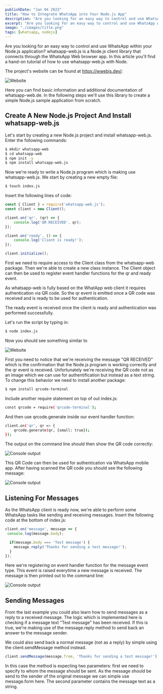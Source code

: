 ```yaml
---
publishDate: "Jan 04 2023"
title: "How to Integrate WhatsApp into Your Node.js App"
description: "Are you looking for an easy way to control and use WhatsApp within your Node.js application? whatsapp-web.js is a Node.js client library that connects through the WhatsApp Web browser app. In this article you'll find a hand-on tutorial of how to use whatsapp-web.js with Node."
excerpt: "Are you looking for an easy way to control and use WhatsApp within your Node.js application? whatsapp-web.js is a Node.js client library that connects through the WhatsApp Web browser app. In this article you'll find a hand-on tutorial of how to use whatsapp-web.js with Node."
image: "./images/title.png"
tags: [whatsapp, nodejs]
---
```


Are you looking for an easy way to control and use WhatsApp within your Node.js application? whatsapp-web.js is a Node.js client library that connects through the WhatsApp Web browser app. In this article you'll find a hand-on tutorial of how to use whatsapp-web.js with Node.

The project's website can be found at https://wwebjs.dev/:

![Website](images/10.png)

Here you can find basic information and additional documentation of whatsapp-web.de. In the following steps we'll use this library to create a simple Node.js sample application from scratch.

## Create A New Node.js Project And Install whatsapp-web.js

Let's start by creating a new Node.js project and install whatsapp-web.js. Enter the following commands:

```bash
$ mkdir whatsapp-web
$ cd whatsapp-web
$ npm init -y
$ npm install whatsapp-web.js
```

Now we're ready to write a Node.js program which is making use whatsapp-web.js. We start by creating a new empty file:

```bash
$ touch index.js
```

Insert the following lines of code:

```js
const { Client } = require('whatsapp-web.js');
const client = new Client();

client.on('qr', (qr) => {
    console.log('QR RECEIVED', qr);
});

client.on('ready', () => {
    console.log('Client is ready!');
});

client.initialize();
```

First we need to require access to the Client class from the whatsapp-web package. Then we're able to create a new class instance. The Client object can then be used to register event handler functions for the qr and ready event.

As whatsapp-web is fully based on the WhatApp web client it requires authentication via QR code. So the qr event is emitted once a QR code was received and is ready to be used for authentication.

The ready event is received once the client is ready and authentication was performed successfully.

Let's run the script by typing in:

```bash
$ node index.js
```

Now you should see something similar to

![Website](images/20.png)

First you need to notice that we're receiving the message "QR RECEIVED" which is the confirmation that the Node.js program is working correctly and the qr event is received. Unfortunately we're receiving the QR code not as an image which we can use for authentification but instead as a text string. To change this behavior we need to install another package:

```bash
$ npm install qrcode-terminal
```

Include another require statement on top of out index.js:

```bash
const qrcode = require('qrcode-terminal');
```

And then use qrcode.generate inside our event handler function:

```bash
client.on('qr', qr => {
    qrcode.generate(qr, {small: true});
});
```

The output on the command line should then show the QR code correctly:

![Console output](images/30.png)

This QR Code can then be used for authentication via WhatsApp mobile app. After having scanned the QR code you should see the following message:

![Console output](images/40.png)

## Listening For Messages

As the WhatsApp client is ready now, we're able to perform some WhatsApp tasks like sending and receiving messages. Insert the following code at the bottom of index.js:

```js
client.on('message', message => {
 console.log(message.body);

  if(message.body === 'Test message') {
    message.reply('Thanks for sending a test message!');
  }
});
```

Here we're registering on event handler function for the message event type. This event is raised everytime a new message is received. The message is then printed out to the command line:

![Console output](images/50.png)

## Sending Messages

From the last example you could also learn how to send messages as a reply to a received message. The logic which is implemented here is checking if a message text "Test message" has been received. If this is true, we're making use of the message.reply method to send back an answer to the message sender.

We could also send back a normal message (not as a reply) by simple using the client.sendMessage method instead.

```js
client.sendMessage(message.from, 'Thanks for sending a test message!');
```

In this case the method is expecting two parameters: first we need to specify to whom the message should be sent. As the message should be send to the sender of the original message we can simple use message.form here. The second parameter contains the message text as a string.